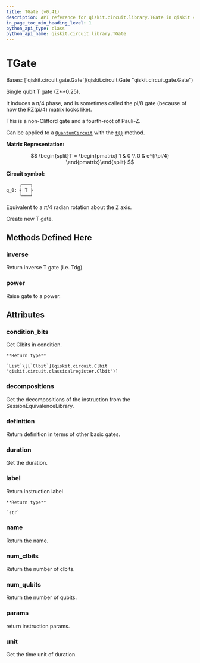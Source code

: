 ```yaml
---
title: TGate (v0.41)
description: API reference for qiskit.circuit.library.TGate in qiskit v0.41
in_page_toc_min_heading_level: 1
python_api_type: class
python_api_name: qiskit.circuit.library.TGate
---
```


# TGate

<Class id="qiskit.circuit.library.TGate" isDedicatedPage={true} github="https://github.com/qiskit/qiskit/tree/stable/0.23/qiskit/circuit/library/standard_gates/t.py" signature="TGate(label=None)" modifiers="class">
  Bases: [`qiskit.circuit.gate.Gate`](qiskit.circuit.Gate "qiskit.circuit.gate.Gate")

  Single qubit T gate (Z\*\*0.25).

  It induces a $\pi/4$ phase, and is sometimes called the pi/8 gate (because of how the RZ(pi/4) matrix looks like).

  This is a non-Clifford gate and a fourth-root of Pauli-Z.

  Can be applied to a [`QuantumCircuit`](qiskit.circuit.QuantumCircuit "qiskit.circuit.QuantumCircuit") with the [`t()`](qiskit.circuit.QuantumCircuit#t "qiskit.circuit.QuantumCircuit.t") method.

  **Matrix Representation:**

$$
\begin{split}T = \begin{pmatrix}
1 & 0 \\
0 & e^{i\pi/4}
\end{pmatrix}\end{split}
$$

  **Circuit symbol:**

  ```python
       ┌───┐
  q_0: ┤ T ├
       └───┘
  ```

  Equivalent to a $\pi/4$ radian rotation about the Z axis.

  Create new T gate.

  ## Methods Defined Here

  <span id="qiskit-circuit-library-tgate-inverse" />

  ### inverse

  <Function id="qiskit.circuit.library.TGate.inverse" signature="TGate.inverse()">
    Return inverse T gate (i.e. Tdg).
  </Function>

  <span id="qiskit-circuit-library-tgate-power" />

  ### power

  <Function id="qiskit.circuit.library.TGate.power" signature="TGate.power(exponent)">
    Raise gate to a power.
  </Function>

  ## Attributes

  ### condition\_bits

  <Attribute id="qiskit.circuit.library.TGate.condition_bits">
    Get Clbits in condition.

    **Return type**

    `List`\[[`Clbit`](qiskit.circuit.Clbit "qiskit.circuit.classicalregister.Clbit")]
  </Attribute>

  ### decompositions

  <Attribute id="qiskit.circuit.library.TGate.decompositions">
    Get the decompositions of the instruction from the SessionEquivalenceLibrary.
  </Attribute>

  ### definition

  <Attribute id="qiskit.circuit.library.TGate.definition">
    Return definition in terms of other basic gates.
  </Attribute>

  ### duration

  <Attribute id="qiskit.circuit.library.TGate.duration">
    Get the duration.
  </Attribute>

  ### label

  <Attribute id="qiskit.circuit.library.TGate.label">
    Return instruction label

    **Return type**

    `str`
  </Attribute>

  ### name

  <Attribute id="qiskit.circuit.library.TGate.name">
    Return the name.
  </Attribute>

  ### num\_clbits

  <Attribute id="qiskit.circuit.library.TGate.num_clbits">
    Return the number of clbits.
  </Attribute>

  ### num\_qubits

  <Attribute id="qiskit.circuit.library.TGate.num_qubits">
    Return the number of qubits.
  </Attribute>

  ### params

  <Attribute id="qiskit.circuit.library.TGate.params">
    return instruction params.
  </Attribute>

  ### unit

  <Attribute id="qiskit.circuit.library.TGate.unit">
    Get the time unit of duration.
  </Attribute>
</Class>

